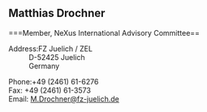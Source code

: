 ==Matthias Drochner==
===Member, NeXus International Advisory Committee==
;Address:FZ Juelich / ZEL
:D-52425 Juelich
:Germany

;Phone:+49 (2461) 61-6276
;Fax: +49 (2461) 61-3573
;Email: [mailto:M.Drochner@fz-juelich.de M.Drochner@fz-juelich.de]